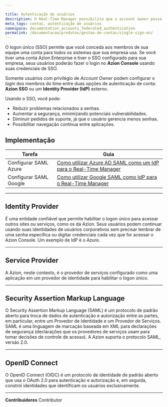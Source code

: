 ```yaml
---

title: Autenticação de usuários
description: O Real-Time Manager possibilita que o account owner possa configurar o login dos seus usuários entre duas opções de autenticação de conta, SSO da Azion ou um Identity Provider externo de sua preferência.
meta_tags: contas, autenticação de usuários
namespace: documentation_accounts_federated_authentication
permalink: /documentacao/produtos/gestao-de-contas/single-sign-on/
---
```


O logon único (SSO) permite que você conceda aos membros de sua equipe uma conta para todos os sistemas que sua empresa usa. Se você tiver uma conta Azion Enterprise e tiver o SSO configurado para sua empresa, seus usuários poderão fazer o login no **Azion Console** usando suas credenciais de SSO.

Somente usuários com privilégio de *Account Owner* podem configurar o *login* dos membros do time entre duas opções de autenticação de conta: **Azion SSO** ou um **Identity Provider (IdP)** externo.

Usando o SSO, você pode:

- Reduzir problemas relacionados a senhas.
- Aumentar a segurança, minimizando potenciais vulnerabilidades.
- Diminuir pedidos de suporte, já que o usuário gerencia menos senhas.
- Possibilitar navegação contínua entre aplicações.


## Implementação

| Tarefa | Guia |
| ---- | ----- |
| Configurar SAML Azure | [Como utilizar Azure AD SAML como um IdP para o Real-Time Manager](/pt-br/documentacao/produtos/guias/sso-azure-saml/) |
| Configurar SAML Google | [Como utilizar Google SAML como IdP para o Real-Time Manager](/pt-br/documentacao/produtos/guias/sso-google-saml/) |

---

## Identity Provider

É uma entidade confiável que permite habilitar o logon único para acessar outros sites ou serviços, como os da Azion. Seus usuários podem continuar usando suas identidades de usuários corporativos sem precisar lembrar de uma senha específica ou digitar credenciais cada vez que for acessar o Azion Console. Um exemplo de IdP é o Azure.

---

## Service Provider

A Azion, neste contexto, é o provedor de serviços configurado como uma aplicação em um provedor de identidade para habilitar o logon único.

---

## Security Assertion Markup Language

O Security Assertion Markup Language (SAML) é um protocolo de padrão aberto para troca de dados de autenticação e autorização entre as partes, em particular, entre um Provedor de Identidade e um Provedor de Serviços. SAML é uma linguagem de marcação baseada em XML para declarações de segurança (declarações que os provedores de serviços usam para tomar decisões de controle de acesso). A Azion suporta o protocolo SAML, versão 2.0.

---

## OpenID Connect

O OpenID Connect (OIDC) é um protocolo de identidade de padrão aberto que usa o OAuth 2.0 para autenticação e autorização e, em seguida, constrói identidades que identificam os usuários exclusivamente.



---


**Contribuidores** <ContributorList>Contributor</ContributorList>

